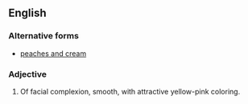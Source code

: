 ==English==

===Alternative forms===
* [[peaches and cream]]

===Adjective===
{{en-adj|head=[[peaches]]-[[and]]-[[cream]]}}
# {{idiomatic}} Of facial complexion, smooth, with attractive yellow-pink coloring.